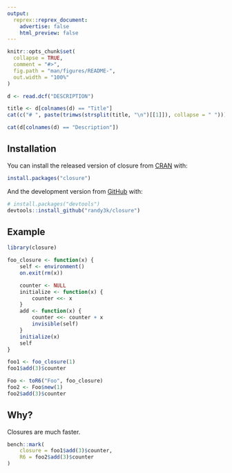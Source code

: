 ```yaml
---
output:
  reprex::reprex_document:
    advertise: false
    html_preview: false
---
```


<!-- README.md is generated from README.Rmd. Please edit that file -->

```r
knitr::opts_chunk$set(
  collapse = TRUE,
  comment = "#>",
  fig.path = "man/figures/README-",
  out.width = "100%"
)
```

```r
d <- read.dcf("DESCRIPTION")
```

```r
title <- d[colnames(d) == "Title"]
cat(c("# ", paste(trimws(strsplit(title, "\n")[[1]]), collapse = " ")))
```

<!-- badges: start -->
<!-- badges: end -->


```r
cat(d[colnames(d) == "Description"])
```


## Installation

You can install the released version of closure from [CRAN](https://CRAN.R-project.org) with:

``` r
install.packages("closure")
```

And the development version from [GitHub](https://github.com/) with:

``` r
# install.packages("devtools")
devtools::install_github("randy3k/closure")
```
## Example

```r
library(closure)

foo_closure <- function(x) {
    self <- environment()
    on.exit(rm(x))

    counter <- NULL
    initialize <- function(x) {
        counter <<- x
    }
    add <- function(x) {
        counter <<- counter + x
        invisible(self)
    }
    initialize(x)
    self
}

foo1 <- foo_closure(1)
foo1$add(3)$counter

Foo <- toR6("Foo", foo_closure)
foo2 <- Foo$new(1)
foo2$add(3)$counter


```

## Why?

Closures are much faster.

```r
bench::mark(
    closure = foo1$add(3)$counter,
    R6 = foo2$add(3)$counter
)
```
